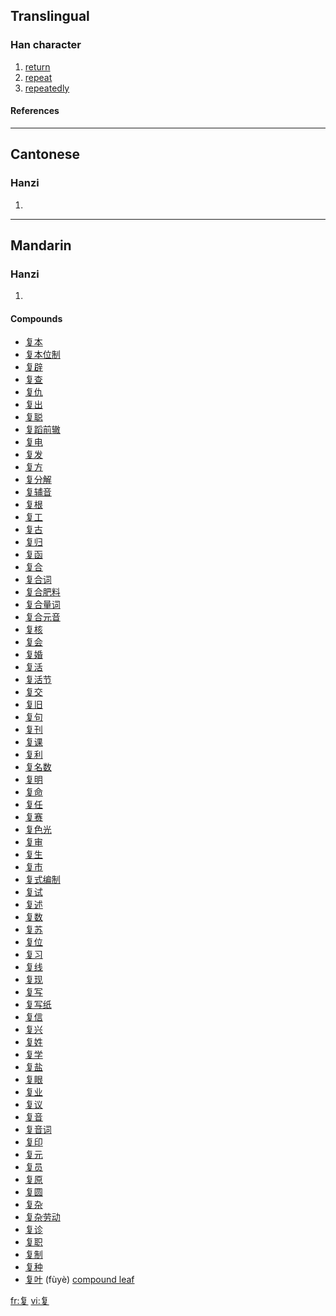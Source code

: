 {{see|復|複}}

==Translingual==
===Han character===
{{Han char|rn=35|rad=夊|as=06|sn=9|four=8040<sub>7</sub>|canj=人日竹水 (OAHE)}}
# [[return]]
# [[repeat]]
# [[repeatedly]]
====References====
{{Han ref|kx=0245.101|hdz=20869.060|uh=590D|ud=22797|bh=CE60|bd=52832}}
----
==Cantonese==
===Hanzi===
{{yue-hanzi|jyut=|y=fuk6}}
# {{defn|Cantonese}}
----
==Mandarin==
===Hanzi===
{{cmn-hanzi|tra=[[復]], [[複]]|pin=[[fù]] ([[fu4]])|wg=fu<sup>4</sup>}}
# {{defn|Mandarin}}

====Compounds====
*[[复本]]
*[[复本位制]]
*[[复辟]]
*[[复查]]
*[[复仇]]
*[[复出]]
*[[复聪]]
*[[复蹈前辙]]
*[[复电]]
*[[复发]]
*[[复方]]
*[[复分解]]
*[[复辅音]]
*[[复根]]
*[[复工]]
*[[复古]]
*[[复归]]
*[[复函]]
*[[复合]]
*[[复合词]]
*[[复合肥料]]
*[[复合量词]]
*[[复合元音]]
*[[复核]]
*[[复会]]
*[[复婚]]
*[[复活]]
*[[复活节]]
*[[复交]]
*[[复旧]]
*[[复句]]
*[[复刊]]
*[[复课]]
*[[复利]]
*[[复名数]]
*[[复明]]
*[[复命]]
*[[复任]]
*[[复赛]]
*[[复色光]]
*[[复审]]
*[[复生]]
*[[复市]]
*[[复式编制]]
*[[复试]]
*[[复述]]
*[[复数]]
*[[复苏]]
*[[复位]]
*[[复习]]
*[[复线]]
*[[复现]]
*[[复写]]
*[[复写纸]]
*[[复信]]
*[[复兴]]
*[[复姓]]
*[[复学]]
*[[复盐]]
*[[复眼]]
*[[复业]]
*[[复议]]
*[[复音]]
*[[复音词]]
*[[复印]]
*[[复元]]
*[[复员]]
*[[复原]]
*[[复圆]]
*[[复杂]]
*[[复杂劳动]]
*[[复诊]]
*[[复职]]
*[[复制]]
*[[复种]]
*[[复叶]] (fùyè) [[compound leaf]]

[[fr:复]]
[[vi:复]]